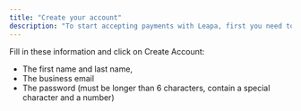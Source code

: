 ```yaml
---
title: "Create your account"
description: "To start accepting payments with Leapa, first you need to create your leapa account here, by clicking on Create a free account on the main Leapa web page or on the Sign Up button in the top right corner."
---
```


Fill in these information and click on Create Account:

- The first name and last name,
- The business email
- The password (must be longer than 6 characters, contain a special character and a number)
